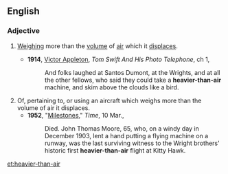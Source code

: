 ==English==

===Adjective===
{{en-adj|pos=[[heavier]]-[[than]]-[[air]]|-}}

# {{context|of an [[aircraft]]}} [[weigh|Weighing]] more than the [[volume]] of [[air]] which it [[displace]]s.
#* '''1914''', [[w:Victor_Appleton|Victor Appleton]], ''Tom Swift And His Photo Telephone'', ch 1,
#*: And folks laughed at Santos Dumont, at the Wrights, and at all the other fellows, who said they could take a '''heavier-than-air''' machine, and skim above the clouds like a bird.
# Of, pertaining to, or using an aircraft which weighs more than the volume of air it displaces.
#* '''1952''', "[http://www.time.com/time/magazine/article/0,9171,822264,00.html Milestones]," ''Time'', 10 Mar.,
#*: Died. John Thomas Moore, 65, who, on a windy day in December 1903, lent a hand putting a flying machine on a runway, was the last surviving witness to the Wright brothers' historic first '''heavier-than-air''' flight at Kitty Hawk.

[[et:heavier-than-air]]